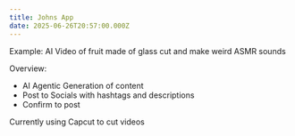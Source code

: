 ```yaml
---
title: Johns App
date: 2025-06-26T20:57:00.000Z
---
```

Example:
AI Video of fruit made of glass cut and make weird ASMR sounds

Overview:
- AI Agentic Generation of content
- Post to Socials with hashtags and descriptions
- Confirm to post

Currently using Capcut to cut videos
